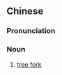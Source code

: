 {{also|树杈}}
==Chinese==
{{zh-forms|s=树杈}}

===Pronunciation===
{{zh-pron
|m=shùchà
|cat=n
}}

===Noun===
{{zh-noun}}

# [[tree fork]]

{{zh-cat|Trees}}